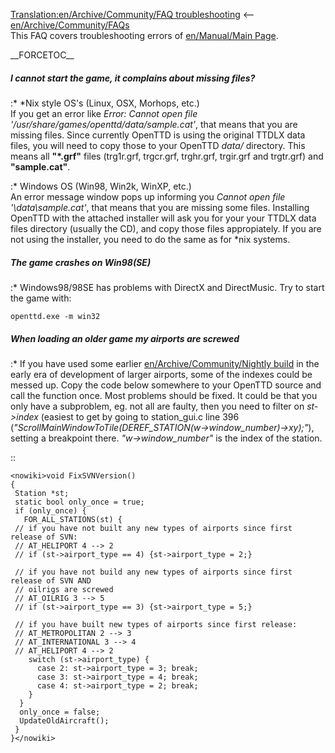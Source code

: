 [[Translation:en/Archive/Community/FAQ troubleshooting]]
<-- [[en/Archive/Community/FAQ]]s<br/>
This FAQ covers troubleshooting errors of [[en/Manual/Main Page]].

__FORCETOC__
=====I cannot start the game, it complains about missing files?=====
:* *Nix style OS's (Linux, OSX, Morhops, etc.)<br/>If you get an error like ''Error: Cannot open file '/usr/share/games/openttd/data/sample.cat' '', that means that you are missing files. Since currently OpenTTD is using the original TTDLX data files, you will need to copy those to your OpenTTD ''data/'' directory. This means all '''"*.grf"''' files (trg1r.grf, trgcr.grf, trghr.grf, trgir.grf and trgtr.grf) and '''"sample.cat"'''.
:* Windows OS (Win98, Win2k, WinXP, etc.)<br/>An error message window pops up informing you ''Cannot open file '<OpenTTD Install Directory>\data\sample.cat' '', that means that you are missing some files. Installing OpenTTD with the attached installer will ask you for your your TTDLX data files directory (usually the CD), and copy those files appropiately. If you are not using the installer, you need to do the same as for *nix systems.
=====The game crashes on Win98(SE)=====
:* Windows98/98SE has problems with DirectX and DirectMusic. Try to start the game with: <pre>openttd.exe -m win32</pre>
=====When loading an older game my airports are screwed=====
:* If you have used some earlier [[en/Archive/Community/Nightly build]] in the early era of development of larger airports, some of the indexes could be messed up. Copy the code below somewhere to your OpenTTD source and call the function once. Most problems should be fixed. It could be that you only have a subproblem, eg. not all are faulty, then you need to filter on ''st->index'' (easiest to get by going to station_gui.c line 396 (''"ScrollMainWindowToTile(DEREF_STATION(w->window_number)->xy);"''), setting a breakpoint there. ''"w->window_number"'' is the index of the station.

::<pre><nowiki>void FixSVNVersion() 
{ 
 Station *st; 
 static bool only_once = true; 
 if (only_once) { 
   FOR_ALL_STATIONS(st) { 
 // if you have not built any new types of airports since first release of SVN: 
 // AT_HELIPORT 4 --> 2 
 // if (st->airport_type == 4) {st->airport_type = 2;} 

 // if you have not build any new types of airports since first release of SVN AND 
 // oilrigs are screwed 
 // AT_OILRIG 3 --> 5 
 // if (st->airport_type == 3) {st->airport_type = 5;} 

 // if you have built new types of airports since first release: 
 // AT_METROPOLITAN 2 --> 3 
 // AT_INTERNATIONAL 3 --> 4 
 // AT_HELIPORT 4 --> 2 
    switch (st->airport_type) { 
      case 2: st->airport_type = 3; break; 
      case 3: st->airport_type = 4; break; 
      case 4: st->airport_type = 2; break; 
    } 
  } 
  only_once = false; 
  UpdateOldAircraft(); 
 } 
}</nowiki></pre>